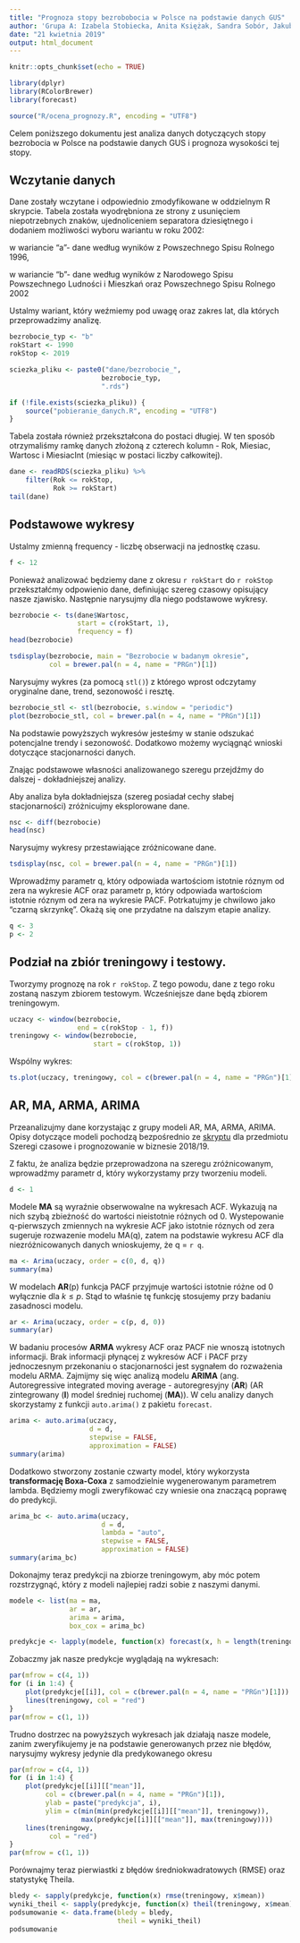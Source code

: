 ```yaml
---
title: "Prognoza stopy bezrobobocia w Polsce na podstawie danych GUS"
author: 'Grupa A: Izabela Stobiecka, Anita Księżak, Sandra Sobór, Jakub Bujnowicz'
date: "21 kwietnia 2019"
output: html_document
---
```


```r
knitr::opts_chunk$set(echo = TRUE)
```

```r
library(dplyr)
library(RColorBrewer)
library(forecast)

source("R/ocena_prognozy.R", encoding = "UTF8")
```

Celem poniższego dokumentu jest analiza danych dotyczących stopy bezrobocia w 
Polsce na podstawie danych GUS i prognoza wysokości tej stopy.

## Wczytanie danych
Dane zostały wczytane i odpowiednio zmodyfikowane w oddzielnym R skrypcie. 
Tabela została wyodrębniona ze strony z usunięciem niepotrzebnych znaków, 
ujednoliceniem separatora dziesiętnego i dodaniem możliwości wyboru 
wariantu w roku 2002:

w wariancie "a"- dane według wyników z Powszechnego Spisu Rolnego 1996,

w wariancie "b"- dane według wyników z Narodowego Spisu Powszechnego Ludności 
i Mieszkań oraz Powszechnego Spisu Rolnego 2002

Ustalmy wariant, który weźmiemy pod uwagę oraz zakres lat, dla których 
przeprowadzimy analizę.

```r
bezrobocie_typ <- "b"
rokStart <- 1990
rokStop <- 2019

sciezka_pliku <- paste0("dane/bezrobocie_",
                       bezrobocie_typ,
                       ".rds")
```

```r
if (!file.exists(sciezka_pliku)) {
    source("pobieranie_danych.R", encoding = "UTF8")
}
```


Tabela została również przekształcona do postaci długiej. W ten sposób 
otrzymaliśmy ramkę danych złożoną z czterech kolumn - Rok, Miesiac, Wartosc 
i MiesiacInt (miesiąc w postaci liczby całkowitej).

```r
dane <- readRDS(sciezka_pliku) %>%
    filter(Rok <= rokStop,
           Rok >= rokStart)
tail(dane)
```


## Podstawowe wykresy

Ustalmy zmienną frequency - liczbę obserwacji na jednostkę czasu.

```r
f <- 12
```

[comment]: <> (?Czytam wartości p i q tutaj, czy już po zróżnicowaniu?)

Ponieważ analizować będziemy dane z okresu `r rokStart` do `r rokStop` 
przekształćmy odpowienio dane, definiując szereg czasowy opisujący nasze 
zjawisko. Następnie narysujmy dla niego podstawowe wykresy. 

```r
bezrobocie <- ts(dane$Wartosc, 
                 start = c(rokStart, 1), 
                 frequency = f)
head(bezrobocie)
```
```r
tsdisplay(bezrobocie, main = "Bezrobocie w badanym okresie", 
          col = brewer.pal(n = 4, name = "PRGn")[1])
```

Narysujmy wykres (za pomocą `stl()`) z którego wprost odczytamy oryginalne 
dane, trend, sezonowość i resztę.

```r
bezrobocie_stl <- stl(bezrobocie, s.window = "periodic")
plot(bezrobocie_stl, col = brewer.pal(n = 4, name = "PRGn")[1])
```

Na podstawie powyższych wykresów jesteśmy w stanie odszukać potencjalne trendy 
i sezonowość. Dodatkowo możemy wyciągnąć wnioski dotyczące stacjonarności danych. 

[comment]: <> (Tutaj wnioski o trendach, sezonowości, stacjonarności)

Znając podstawowe własności analizowanego szeregu przejdźmy do dalszej - 
dokładniejszej analizy.

Aby analiza była dokładniejsza (szereg posiadał cechy słabej stacjonarności) 
zróżnicujmy eksplorowane dane.

```r
nsc <- diff(bezrobocie)
head(nsc)
```

Narysujmy wykresy przestawiające zróżnicowane dane.

```r
tsdisplay(nsc, col = brewer.pal(n = 4, name = "PRGn")[1])
```

Wprowadźmy parametr q, który odpowiada wartościom istotnie róznym od zera na 
wykresie ACF oraz parametr p, który odpowiada wartościom istotnie róznym od 
zera na wykresie PACF. Potrkatujmy je chwilowo jako "czarną skrzynkę". Okażą 
się one przydatne na dalszym etapie analizy.

```r
q <- 3
p <- 2
```



## Podział na zbiór treningowy i testowy.

Tworzymy prognozę na rok `r rokStop`. Z tego powodu, dane z tego roku zostaną 
naszym zbiorem testowym. Wcześniejsze dane będą zbiorem treningowym.

```r
uczacy <- window(bezrobocie, 
                 end = c(rokStop - 1, f))
treningowy <- window(bezrobocie,
                     start = c(rokStop, 1))
```

Wspólny wykres:
```r
ts.plot(uczacy, treningowy, col = c(brewer.pal(n = 4, name = "PRGn")[1], "red"))
```



## AR, MA, ARMA, ARIMA

Przeanalizujmy dane korzystając z grupy modeli AR, MA, ARMA, ARIMA. Opisy 
dotyczące modeli pochodzą bezpośrednio ze 
[skryptu](https://github.com/PiotrMaciejKowalski/ts-r/tree/master/skrypt) 
dla przedmiotu Szeregi czasowe i prognozowanie w biznesie 2018/19.

Z faktu, że analiza będzie przeprowadzona na szeregu zróżnicowanym, 
wprowadźmy parametr d, który wykorzystamy przy tworzeniu modeli.

```r
d <- 1
```

Modele **MA** są wyraźnie obserwowalne na wykresach ACF. Wykazują na nich 
szybą zbieżność do wartości nieistotnie różnych od 0. Wystepowanie 
q-pierwszych zmiennych na wykresie ACF jako istotnie róznych od zera
sugeruje rozwazenie modelu MA(q), zatem na podstawie wykresu ACF dla 
niezróżnicowanych danych wnioskujemy, że q = `r q`.

```r
ma <- Arima(uczacy, order = c(0, d, q))
summary(ma)
```

W modelach **AR**(p) funkcja PACF przyjmuje wartości istotnie różne od 0 
wyłącznie dla $k \leq p$. Stąd to właśnie
tę funkcję stosujemy przy badaniu zasadnosci modelu. 

```r
ar <- Arima(uczacy, order = c(p, d, 0))
summary(ar)
```

W badaniu procesów **ARMA** wykresy ACF oraz PACF nie wnoszą 
istotnych informacji. Brak informacji płynącej z wykresów ACF i PACF przy 
jednoczesnym przekonaniu o stacjonarności jest sygnałem do rozważenia modelu
ARMA. Zajmijmy się więc analizą modelu **ARIMA** (ang. Autoregressive 
integrated moving average - autoregresyjny (**AR**) (AR zintegrowany (**I**) 
model średniej ruchomej (**MA**)). W celu analizy danych skorzystamy z funkcji 
`auto.arima()` z pakietu `forecast`.

```r
arima <- auto.arima(uczacy, 
                    d = d,
                    stepwise = FALSE,
                    approximation = FALSE)
summary(arima)
```

Dodatkowo stworzony zostanie czwarty model, który wykorzysta 
**transformację Boxa-Coxa** z samodzielnie wygenerowanym parametrem lambda. 
Będziemy mogli zweryfikować czy wniesie ona znaczącą poprawę do predykcji.

```r
arima_bc <- auto.arima(uczacy, 
                       d = d, 
                       lambda = "auto",
                       stepwise = FALSE,
                       approximation = FALSE)
summary(arima_bc)
```

Dokonajmy teraz predykcji na zbiorze treningowym, aby móc potem rozstrzygnąć, 
który z modeli najlepiej radzi sobie z naszymi danymi.

```r
modele <- list(ma = ma,
               ar = ar,
               arima = arima,
               box_cox = arima_bc)

predykcje <- lapply(modele, function(x) forecast(x, h = length(treningowy)))

```

Zobaczmy jak nasze predykcje wyglądają na wykresach:

```r
par(mfrow = c(4, 1))
for (i in 1:4) {
    plot(predykcje[[i]], col = c(brewer.pal(n = 4, name = "PRGn")[1]))
    lines(treningowy, col = "red")
}
par(mfrow = c(1, 1))
```

Trudno dostrzec na powyższych wykresach jak działają nasze modele, 
zanim zweryfikujemy je na podstawie generowanych przez nie błędów, 
narysujmy wykresy jedynie dla predykowanego okresu

```r
par(mfrow = c(4, 1))
for (i in 1:4) {
    plot(predykcje[[i]][["mean"]], 
         col = c(brewer.pal(n = 4, name = "PRGn")[1]), 
         ylab = paste("predykcja", i), 
         ylim = c(min(min(predykcje[[i]][["mean"]], treningowy)), 
                  max(predykcje[[i]][["mean"]], max(treningowy))))
    lines(treningowy, 
          col = "red")
}
par(mfrow = c(1, 1))
```

Porównajmy teraz pierwiastki z błędów średniokwadratowych (RMSE) oraz statystykę
Theila.

```r
bledy <- sapply(predykcje, function(x) rmse(treningowy, x$mean))
wyniki_theil <- sapply(predykcje, function(x) theil(treningowy, x$mean))
podsumowanie <- data.frame(bledy = bledy, 
                           theil = wyniki_theil)
podsumowanie

```

[comment]: <> (Wnioski z predykcji)
